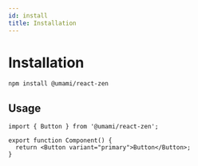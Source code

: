 ```yaml
---
id: install
title: Installation
---
```


# Installation

```shell
npm install @umami/react-zen
```

## Usage

```javscript
import { Button } from '@umami/react-zen';

export function Component() {
  return <Button variant="primary">Button</Button>;
}
```
